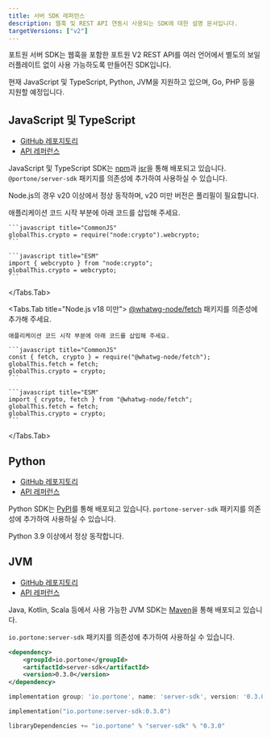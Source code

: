 ```yaml
---
title: 서버 SDK 레퍼런스
description: 웹훅 및 REST API 연동시 사용되는 SDK에 대한 설명 문서입니다.
targetVersions: ["v2"]
---
```



포트원 서버 SDK는 웹훅을 포함한 포트원 V2 REST API를 여러 언어에서 별도의 보일러플레이트 없이 사용 가능하도록 만들어진 SDK입니다.

현재 JavaScript 및 TypeScript, Python, JVM을 지원하고 있으며, Go, PHP 등을 지원할 예정입니다.

## JavaScript 및 TypeScript

- [GitHub 레포지토리](https://github.com/portone-io/server-sdk/tree/main/javascript)
- [API 레퍼런스](https://portone-io.github.io/server-sdk/js)

JavaScript 및 TypeScript SDK는 [npm](https://www.npmjs.com/package/@portone/server-sdk)과 [jsr](https://jsr.io/@portone/server-sdk)을 통해 배포되고 있습니다.
`@portone/server-sdk` 패키지를 의존성에 추가하여 사용하실 수 있습니다.

Node.js의 경우 v20 이상에서 정상 동작하며, v20 미만 버전은 폴리필이 필요합니다.

<Tabs>
  <Tabs.Tab title="Node.js v18 이상 v20 미만">
    애플리케이션 코드 시작 부분에 아래 코드를 삽입해 주세요.

    ```javascript title="CommonJS"
    globalThis.crypto = require("node:crypto").webcrypto;
    ```

    ```javascript title="ESM"
    import { webcrypto } from "node:crypto";
    globalThis.crypto = webcrypto;
    ```
  </Tabs.Tab>

  <Tabs.Tab title="Node.js v18 미만">
    [@whatwg-node/fetch](https://www.npmjs.com/package/@whatwg-node/fetch) 패키지를 의존성에 추가해 주세요.

    애플리케이션 코드 시작 부분에 아래 코드를 삽입해 주세요.

    ```javascript title="CommonJS"
    const { fetch, crypto } = require("@whatwg-node/fetch");
    globalThis.fetch = fetch;
    globalThis.crypto = crypto;
    ```

    ```javascript title="ESM"
    import { crypto, fetch } from "@whatwg-node/fetch";
    globalThis.fetch = fetch;
    globalThis.crypto = crypto;
    ```
  </Tabs.Tab>
</Tabs>

## Python

- [GitHub 레포지토리](https://github.com/portone-io/server-sdk/tree/main/python)
- [API 레퍼런스](https://portone-io.github.io/server-sdk/py)

Python SDK는 [PyPI](https://pypi.org/project/portone-server-sdk)를 통해 배포되고 있습니다.
`portone-server-sdk` 패키지를 의존성에 추가하여 사용하실 수 있습니다.

Python 3.9 이상에서 정상 동작합니다.

## JVM

- [GitHub 레포지토리](https://github.com/portone-io/server-sdk/tree/main/jvm)
- [API 레퍼런스](https://portone-io.github.io/server-sdk/jvm)

Java, Kotlin, Scala 등에서 사용 가능한 JVM SDK는 [Maven](https://central.sonatype.com/artifact/io.portone/server-sdk)을 통해 배포되고 있습니다.

`io.portone:server-sdk` 패키지를 의존성에 추가하여 사용하실 수 있습니다.

```xml title="Apache Maven"
<dependency>
    <groupId>io.portone</groupId>
    <artifactId>server-sdk</artifactId>
    <version>0.3.0</version>
</dependency>
```

```groovy title="Gradle (Groovy)"
implementation group: 'io.portone', name: 'server-sdk', version: '0.3.0'
```

```kotlin title="Gradle (Kotlin)"
implementation("io.portone:server-sdk:0.3.0")
```

```scala title="sbt"
libraryDependencies += "io.portone" % "server-sdk" % "0.3.0"
```
